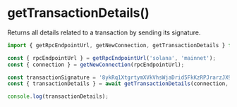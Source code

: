# getTransactionDetails()

Returns all details related to a transaction by sending its signature.

```typescript
import { getRpcEndpointUrl, getNewConnection, getTransactionDetails } from '@lndgalante/solutils';

const { rpcEndpointUrl } = getRpcEndpointUrl('solana', 'mainnet');
const { connection } = getNewConnection(rpcEndpointUrl);

const transactionSignature = '8ykRq1XtgrtymXVkVhsWjaDrid5FkKzRPJrarzJX9a6EArbEUYMrst6vVC6TydDRG4sagSciK6pP5Lw9ZDnt3RD';
const { transactionDetails } = await getTransactionDetails(connection, transactionSignature);

console.log(transactionDetails);
```
